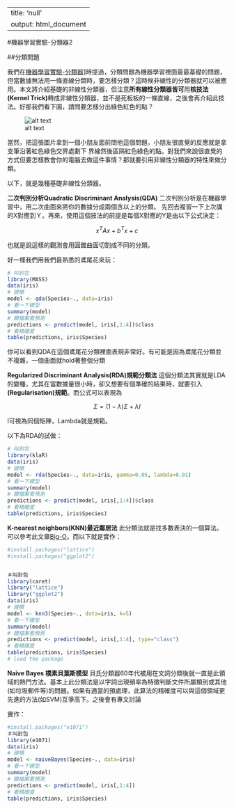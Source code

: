 
---
title: 'null'
output: html_document
---
#機器學習實驗-分類器2


##分類問題

我們在[機器學習實驗-分類器1](https://datasciencetaiwan.wordpress.com/2016/03/14/%E6%A9%9F%E5%99%A8%E5%AD%B8%E7%BF%92%E5%AF%A6%E9%A9%97-%E5%88%86%E9%A1%9E%E5%99%A8/)時提過，分類問題為機器學習裡面最最基礎的問題，但當數據無法用一條直線分類時，要怎樣分類？這時候非線性的分類器就可以被應用。本文將介紹基礎的非線性分類器，但注意**所有線性分類器皆可**用**核技法(Kernel Trick)**轉成非線性分類器，並不是死板板的一條直線，之後會再介紹此技法。好那我們看下圖，請問要怎樣分出綠色紅色的點？

![alt text](http://openclassroom.stanford.edu/MainFolder/courses/MachineLearning/exercises/ex8materials/ex8a_dataonly.png)

當然，把這張圖片拿到一個小朋友面前問他這個問題，小朋友很直覺的反應就是拿支筆沿著紅色綠色交界處劃下 界線然後區隔紅色綠色的點。對我們來說很直覺的方式但要怎樣教會你的電腦去做這件事情？那就要引用非線性分類器的特性來做分類。


以下，就是幾種基礎非線性分類器。

**二次判別分析Quadratic Discriminant Analysis(QDA)**
二次判別分析是在機器學習中，用二次曲面來將你的數據分成兩個含以上的分類。 先回去複習一下上次講的X對應到Ｙ。再來，使用這個技法的前提是每個X對應的Y是由以下公式決定：

$$x^T A x + b^T x + c$$

也就是說這樣的觀測會用圓錐曲面切割成不同的分類。

好一樣我們用我們最熟悉的鳶尾花來玩：


```r
# 叫封包
library(MASS)
data(iris)
# 建模
model <- qda(Species~., data=iris)
# 看一下模型
summary(model)
# 餵檔案看預測
predictions <- predict(model, iris[,1:4])$class
# 看精確度
table(predictions, iris$Species)
```


你可以看到QDA在這個鳶尾花分類裡面表現非常好。有可能是因為鳶尾花分類並不複雜，一個曲面就hold著整個分類


**Regularized Discriminant Analysis(RDA)規範分類法**
這個分類法其實就是LDA的變種，尤其在當數據量很小時，卻又想要有個準確的結果時，就要引入**(Regularisation)規範**。而公式可以表現為

$$\Sigma = (1-\lambda) \Sigma+\lambda I$$

I可視為同個矩陣，Lambda就是規範。

以下為RDA的試做：

```r
# 叫封包
library(klaR)
data(iris)
# 建模
model <- rda(Species~., data=iris, gamma=0.05, lambda=0.01)
# 看一下模型
summary(model)
# 餵檔案看預測
predictions <- predict(model, iris[,1:4])$class
# 看精確度
table(predictions, iris$Species)

```

**K-nearest neighbors(KNN)最近鄰居法**
此分類法就是找多數表決的一個算法。可以參考此文章[Big-O](http://enginebai.logdown.com/posts/241676/knn)。而以下就是實作：

```r
#install.packages("lattice")
#install.packages("ggplot2")


＃叫封包
library(caret)
library("lattice")
library("ggplot2")
data(iris)
# 建模
model <- knn3(Species~., data=iris, k=5)
# 看一下模型
summary(model)
# 餵檔案看預測
predictions <- predict(model, iris[,1:4], type="class")
# 看精確度
table(predictions, iris$Species)
# load the package
```


**Naive Bayes 樸素貝葉斯模型**
貝氏分類器60年代被用在文詞分類後就一直是此領域的熱門方法。基本上此分類法是以字詞出現頻率為特徵判斷文件所屬類別或其他(如垃圾郵件等)的問題。如果有適當的預處理，此算法的精確度可以與這個領域更先進的方法(如SVM)互爭高下。之後會有專文討論


實作：

```r
#install.packages("e1071")
＃叫封包
library(e1071)
data(iris)
# 建模
model <- naiveBayes(Species~., data=iris)
# 看一下模型
summary(model)
# 餵檔案看預測
predictions <- predict(model, iris[,1:4])
# 看精確度
table(predictions, iris$Species)
```




